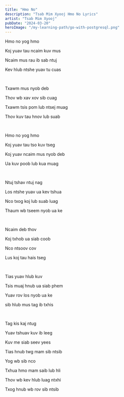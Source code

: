 ```yaml
---
title: "Hmo No"
description: "Tsab Mim Xyooj Hmo No Lyrics"
artist: "Tsab Mim Xyooj"
pubDate: "2024-03-20"
heroImage: "/my-learning-path/go-with-postgresql.png"
---
```


Hmo no yog hmo

Koj yuav tau ncaim kuv mus

Ncaim mus rau ib sab ntuj

Kev hlub ntshe yuav tu cuas

<br />

Txawm mus nyob deb

Thov wb xav xov sib cuag

Txawm tsis pom lub ntsej muag

Thov kuv tau hnov lub suab

<br />

Hmo no yog hmo

Koj yuav tau tso kuv tseg

Koj yuav ncaim mus nyob deb

Ua kuv poob lub kua muag

<br />

Ntuj tshav ntuj nag

Los ntshe yuav ua kev tshua

Nco txog koj lub suab luag

Thaum wb tseem nyob ua ke

<br />

Ncaim deb thov

Koj txhob ua siab coob

Nco ntsoov cov

Lus koj tau hais tseg

<br />

Tias yuav hlub kuv

Tsis muaj hnub ua siab phem

Yuav rov los nyob ua ke

sib hlub mus tag ib txhis

<br />

Tag kis kaj ntug

Yuav tshuav kuv ib leeg

Kuv me siab seev yees

Tias hnub twg mam sib ntsib

Yog wb sib nco

Txhua hmo mam saib lub hli

Thov wb kev hlub luag ntxhi

Txog hnub wb rov sib ntsib
